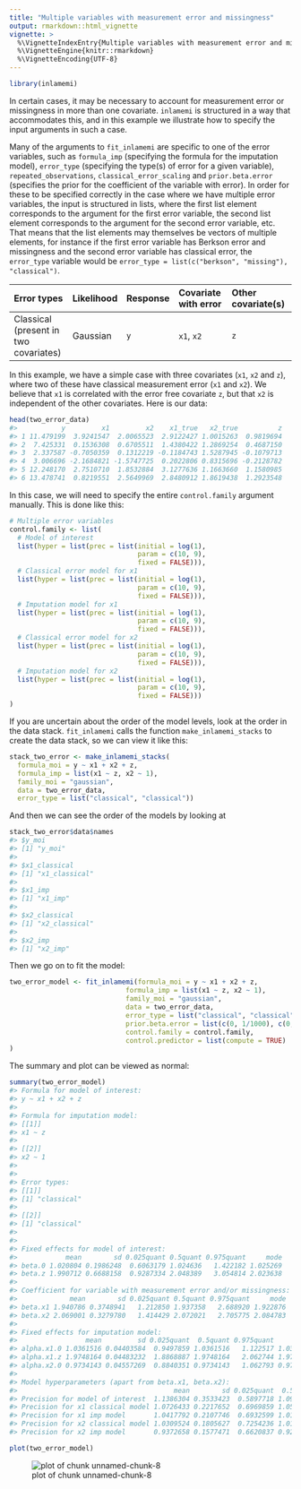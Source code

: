 ```yaml
---
title: "Multiple variables with measurement error and missingness"
output: rmarkdown::html_vignette
vignette: >
  %\VignetteIndexEntry{Multiple variables with measurement error and missingness}
  %\VignetteEngine{knitr::rmarkdown}
  %\VignetteEncoding{UTF-8}
---
```





``` r
library(inlamemi)
```


In certain cases, it may be necessary to account for measurement error or missingness in more than one covariate. `inlamemi` is structured in a way that accommodates this, and in this example we illustrate how to specify the input arguments in such a case.

Many of the arguments to `fit_inlamemi` are specific to one of the error variables, such as `formula_imp` (specifying the formula for the imputation model), `error_type` (specifying the type(s) of error for a given variable), `repeated_observations`, `classical_error_scaling` and `prior.beta.error` (specifies the prior for the coefficient of the variable with error). In order for these to be specified correctly in the case where we have multiple error variables, the input is structured in lists, where the first list element corresponds to the argument for the first error variable, the second list element corresponds to the argument for the second error variable, etc. That means that the list elements may themselves be vectors of multiple elements, for instance if the first error variable has Berkson error and missingness and the second error variable has classical error, the `error_type` variable would be `error_type = list(c("berkson", "missing"), "classical")`.

|Error types | Likelihood | Response | Covariate with error | Other covariate(s) |
|:-----------|:----------|:--------|:----------|:------------|
| Classical (present in two covariates)| Gaussian | `y` |`x1`, `x2` | `z` |

In this example, we have a simple case with three covariates (`x1`, `x2` and `z`), where two of these have classical measurement error (`x1` and `x2`). We believe that `x1` is correlated with the error free covariate `z`, but that `x2` is independent of the other covariates. Here is our data:


``` r
head(two_error_data)
#>           y         x1         x2    x1_true   x2_true          z
#> 1 11.479199  3.9241547  2.0065523  2.9122427 1.0015263  0.9819694
#> 2  7.425331  0.1536308  0.6705511  1.4380422 1.2869254  0.4687150
#> 3  2.337587 -0.7050359  0.1312219 -0.1184743 1.5287945 -0.1079713
#> 4  3.006696 -2.1684821 -1.5747725  0.2022806 0.8315696 -0.2128782
#> 5 12.248170  2.7510710  1.8532884  3.1277636 1.1663660  1.1580985
#> 6 13.478741  0.8219551  2.5649969  2.8480912 1.8619438  1.2923548
```


In this case, we will need to specify the entire `control.family` argument manually. This is done like this:


``` r
# Multiple error variables
control.family <- list(
  # Model of interest
  list(hyper = list(prec = list(initial = log(1),
                                param = c(10, 9),
                                fixed = FALSE))),
  # Classical error model for x1
  list(hyper = list(prec = list(initial = log(1),
                                param = c(10, 9),
                                fixed = FALSE))),
  # Imputation model for x1
  list(hyper = list(prec = list(initial = log(1),
                                param = c(10, 9),
                                fixed = FALSE))),
  # Classical error model for x2
  list(hyper = list(prec = list(initial = log(1),
                                param = c(10, 9),
                                fixed = FALSE))),
  # Imputation model for x2
  list(hyper = list(prec = list(initial = log(1),
                                param = c(10, 9),
                                fixed = FALSE)))
)
```

If you are uncertain about the order of the model levels, look at the order in the data stack. `fit_inlamemi` calls the function `make_inlamemi_stacks` to create the data stack, so we can view it like this:


``` r
stack_two_error <- make_inlamemi_stacks(
  formula_moi = y ~ x1 + x2 + z,
  formula_imp = list(x1 ~ z, x2 ~ 1),
  family_moi = "gaussian",
  data = two_error_data,
  error_type = list("classical", "classical"))
```

And then we can see the order of the models by looking at 


``` r
stack_two_error$data$names
#> $y_moi
#> [1] "y_moi"
#> 
#> $x1_classical
#> [1] "x1_classical"
#> 
#> $x1_imp
#> [1] "x1_imp"
#> 
#> $x2_classical
#> [1] "x2_classical"
#> 
#> $x2_imp
#> [1] "x2_imp"
```
Then we go on to fit the model:


``` r
two_error_model <- fit_inlamemi(formula_moi = y ~ x1 + x2 + z,
                             formula_imp = list(x1 ~ z, x2 ~ 1),
                             family_moi = "gaussian",
                             data = two_error_data,
                             error_type = list("classical", "classical"),
                             prior.beta.error = list(c(0, 1/1000), c(0, 1/1000)),
                             control.family = control.family,
                             control.predictor = list(compute = TRUE)
)
```

The summary and plot can be viewed as normal:


``` r
summary(two_error_model)
#> Formula for model of interest: 
#> y ~ x1 + x2 + z
#> 
#> Formula for imputation model: 
#> [[1]]
#> x1 ~ z
#> 
#> [[2]]
#> x2 ~ 1
#> 
#> 
#> Error types: 
#> [[1]]
#> [1] "classical"
#> 
#> [[2]]
#> [1] "classical"
#> 
#> 
#> Fixed effects for model of interest: 
#>            mean        sd 0.025quant 0.5quant 0.975quant     mode
#> beta.0 1.020804 0.1986248  0.6063179 1.024636   1.422182 1.025269
#> beta.z 1.990712 0.6688158  0.9287334 2.048389   3.054814 2.023638
#> 
#> Coefficient for variable with measurement error and/or missingness: 
#>             mean        sd 0.025quant 0.5quant 0.975quant     mode
#> beta.x1 1.940786 0.3748941   1.212850 1.937358   2.688920 1.922876
#> beta.x2 2.069001 0.3279780   1.414429 2.072021   2.705775 2.084783
#> 
#> Fixed effects for imputation model: 
#>                 mean         sd 0.025quant  0.5quant 0.975quant      mode
#> alpha.x1.0 1.0361516 0.04403584  0.9497859 1.0361516   1.122517 1.0361516
#> alpha.x1.z 1.9748164 0.04483232  1.8868887 1.9748164   2.062744 1.9748164
#> alpha.x2.0 0.9734143 0.04557269  0.8840351 0.9734143   1.062793 0.9734143
#> 
#> Model hyperparameters (apart from beta.x1, beta.x2): 
#>                                       mean        sd 0.025quant  0.5quant 0.975quant      mode
#> Precision for model of interest  1.1386304 0.3533423  0.5897718 1.0902918   1.966482 1.0009300
#> Precision for x1 classical model 1.0726433 0.2217652  0.6969859 1.0521600   1.566093 1.0147927
#> Precision for x1 imp model       1.0417792 0.2107746  0.6932599 1.0194637   1.519657 0.9740596
#> Precision for x2 classical model 1.0309524 0.1805627  0.7254236 1.0140872   1.434144 0.9789813
#> Precision for x2 imp model       0.9372658 0.1577471  0.6620837 0.9252927   1.281278 0.9035044
```


``` r
plot(two_error_model)
```

![plot of chunk unnamed-chunk-8](figure/unnamed-chunk-8-1.png)





